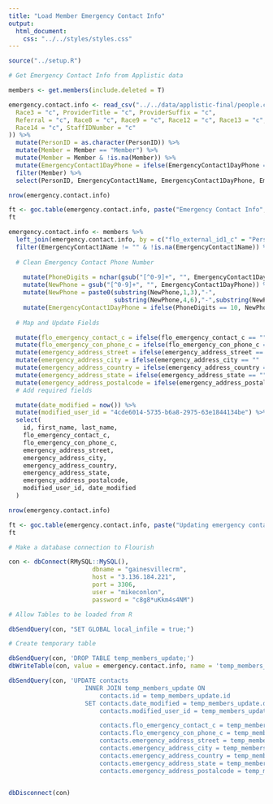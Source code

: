 ```yaml
---
title: "Load Member Emergency Contact Info"
output:
  html_document:
    css: "../../styles/styles.css"
---
```


```r
source("../setup.R")
```

```r
# Get Emergency Contact Info from Applistic data

members <- get.members(include.deleted = T)

emergency.contact.info <- read_csv("../../data/applistic-final/people.csv", col_types = list(
  Race3 = "c", ProviderTitle = "c", ProviderSuffix = "c",
  Referral = "c", Race8 = "c", Race9 = "c", Race12 = "c", Race13 = "c",
  Race14 = "c", StaffIDNumber = "c"
)) %>%
  mutate(PersonID = as.character(PersonID)) %>%
  mutate(Member = Member == "Member") %>%
  mutate(Member = Member & !is.na(Member)) %>%
  mutate(EmergencyContact1DayPhone = ifelse(EmergencyContact1DayPhone == "352-376-2285 ext 705", "352.376.2285",EmergencyContact1DayPhone)) %>%
  filter(Member) %>%
  select(PersonID, EmergencyContact1Name, EmergencyContact1DayPhone, EmergencyContact1EveningPhone, EmergencyContact1Email, EmergencyContact1StreetAddress, EmergencyContact1City, EmergencyContact1State, EmergencyContact1ZipCode, EmergencyContact1Notes)

nrow(emergency.contact.info)

ft <- goc.table(emergency.contact.info, paste("Emergency Contact Info", today()))
ft

emergency.contact.info <- members %>%
  left_join(emergency.contact.info, by = c("flo_external_id1_c" = "PersonID")) %>%
  filter(EmergencyContact1Name != "" & !is.na(EmergencyContact1Name)) %>%
  
  # Clean Emergency Contact Phone Number
  
    mutate(PhoneDigits = nchar(gsub("[^0-9]+", "", EmergencyContact1DayPhone))) %>%
    mutate(NewPhone = gsub("[^0-9]+", "", EmergencyContact1DayPhone)) %>%
    mutate(NewPhone = paste0(substring(NewPhone,1,3),"-",
                             substring(NewPhone,4,6),"-",substring(NewPhone,7,10))) %>%
    mutate(EmergencyContact1DayPhone = ifelse(PhoneDigits == 10, NewPhone, "")) %>%
  
  # Map and Update Fields

  mutate(flo_emergency_contact_c = ifelse(flo_emergency_contact_c == "" | flo_emergency_contact_c == "Unknown" | is.na(flo_emergency_contact_c), EmergencyContact1Name, flo_emergency_contact_c)) %>%
  mutate(flo_emergency_con_phone_c = ifelse(flo_emergency_con_phone_c == "" | flo_emergency_con_phone_c == "Unknown" | is.na(flo_emergency_con_phone_c), EmergencyContact1DayPhone, flo_emergency_con_phone_c)) %>%
  mutate(emergency_address_street = ifelse(emergency_address_street == "" | emergency_address_street == "Unknown" | is.na(emergency_address_street), EmergencyContact1StreetAddress, emergency_address_street)) %>%
  mutate(emergency_address_city = ifelse(emergency_address_city == "" | emergency_address_city == "Unknown" | is.na(emergency_address_city), EmergencyContact1City, emergency_address_city)) %>%
  mutate(emergency_address_country = ifelse(emergency_address_country == "" | emergency_address_country == "Unknown" | is.na(emergency_address_country), "US", "US")) %>%
  mutate(emergency_address_state = ifelse(emergency_address_state == "" | emergency_address_state == "Unknown" | is.na(emergency_address_state), EmergencyContact1State, emergency_address_state)) %>%
  mutate(emergency_address_postalcode = ifelse(emergency_address_postalcode == "" | emergency_address_postalcode == "Unknown" | is.na(emergency_address_postalcode), EmergencyContact1ZipCode, emergency_address_postalcode)) %>%
  # Add required fields

  mutate(date_modified = now()) %>%
  mutate(modified_user_id = "4cde6014-5735-b6a8-2975-63e1844134be") %>%
  select(
    id, first_name, last_name,
    flo_emergency_contact_c,
    flo_emergency_con_phone_c,
    emergency_address_street,
    emergency_address_city,
    emergency_address_country,
    emergency_address_state,
    emergency_address_postalcode,
    modified_user_id, date_modified
  )

nrow(emergency.contact.info)

ft <- goc.table(emergency.contact.info, paste("Updating emergency contact information", today()))
ft
```

```r
# Make a database connection to Flourish

con <- dbConnect(RMySQL::MySQL(),
                       dbname = "gainesvillecrm",
                       host = "3.136.184.221",
                       port = 3306,
                       user = "mikeconlon",
                       password = "c8g8*uKkm4s4NM")

# Allow Tables to be loaded from R

dbSendQuery(con, "SET GLOBAL local_infile = true;")

# Create temporary table

dbSendQuery(con, 'DROP TABLE temp_members_update;')
dbWriteTable(con, value = emergency.contact.info, name = 'temp_members_update', append = F, row.names = F)

dbSendQuery(con, 'UPDATE contacts
                     INNER JOIN temp_members_update ON
                         contacts.id = temp_members_update.id
                     SET contacts.date_modified = temp_members_update.date_modified,
                         contacts.modified_user_id = temp_members_update.modified_user_id,

                         contacts.flo_emergency_contact_c = temp_members_update.flo_emergency_contact_c,
                         contacts.flo_emergency_con_phone_c = temp_members_update.flo_emergency_con_phone_c,
                         contacts.emergency_address_street = temp_members_update.emergency_address_street,
                         contacts.emergency_address_city = temp_members_update.emergency_address_city,
                         contacts.emergency_address_country = temp_members_update.emergency_address_country,
                         contacts.emergency_address_state = temp_members_update.emergency_address_state,
                         contacts.emergency_address_postalcode = temp_members_update.emergency_address_postalcode;')


dbDisconnect(con)
```
